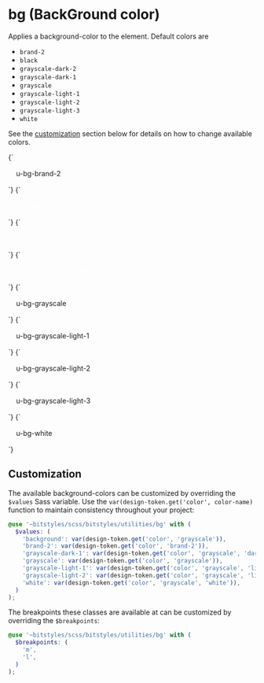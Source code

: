
<Meta title="Utilities/background-color" />

# bg (BackGround color)

Applies a background-color to the element. Default colors are

- `brand-2`
- `black`
- `grayscale-dark-2`
- `grayscale-dark-1`
- `grayscale`
- `grayscale-light-1`
- `grayscale-light-2`
- `grayscale-light-3`
- `white`

See the [customization](#customization) section below for details on how to change available colors.

<Canvas>
  <Story name="brand-2">
    {`
      <div class="u-bg-brand-2" style="padding: 1rem;">u-bg-brand-2</div>
    `}
  </Story>
  <Story name="black">
    {`
      <div class="u-bg-black" style="color:#fff;padding: 1rem;">u-bg-black</div>
    `}
  </Story>
  <Story name="grayscale-dark-2">
    {`
      <div class="u-bg-grayscale-dark-2" style="color:#fff;padding: 1rem;">u-bg-grayscale-dark-2</div>
    `}
  </Story>
  <Story name="grayscale-dark-1">
    {`
      <div class="u-bg-grayscale-dark-1" style="color:#fff;padding: 1rem;">u-bg-grayscale-dark-1</div>
    `}
  </Story>
  <Story name="grayscale">
    {`
      <div class="u-bg-grayscale" style="padding: 1rem;">u-bg-grayscale</div>
    `}
  </Story>
  <Story name="grayscale-light-1">
    {`
      <div class="u-bg-grayscale-light-1" style="padding: 1rem;">u-bg-grayscale-light-1</div>
    `}
  </Story>
  <Story name="grayscale-light-2">
    {`
      <div class="u-bg-grayscale-light-2" style="padding: 1rem;">u-bg-grayscale-light-2</div>
    `}
  </Story>
  <Story name="grayscale-light-3">
    {`
      <div class="u-bg-grayscale-light-3" style="padding: 1rem;">u-bg-grayscale-light-3</div>
    `}
  </Story>
  <Story name="white">
    {`
      <div class="u-bg-white" style="padding: 1rem;">u-bg-white</div>
    `}
  </Story>
</Canvas>

## Customization

The available background-colors can be customized by overriding the `$values` Sass variable. Use the `var(design-token.get('color', color-name)` function to maintain consistency throughout your project:

```scss
@use '~bitstyles/scss/bitstyles/utilities/bg' with (
  $values: (
    'background': var(design-token.get('color', 'grayscale')),
    'brand-2': var(design-token.get('color', 'brand-2')),
    'grayscale-dark-1': var(design-token.get('color', 'grayscale', 'dark-1')),
    'grayscale': var(design-token.get('color', 'grayscale')),
    'grayscale-light-1': var(design-token.get('color', 'grayscale', 'light-1')),
    'grayscale-light-2': var(design-token.get('color', 'grayscale', 'light-2')),
    'white': var(design-token.get('color', 'grayscale', 'white')),
  )
);
```

The breakpoints these classes are available at can be customized by overriding the `$breakpoints`:

```scss
@use '~bitstyles/scss/bitstyles/utilities/bg' with (
  $breakpoints: (
    'm',
    'l',
  )
);
```
